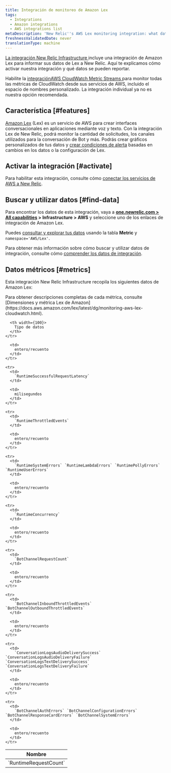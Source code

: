 ```yaml
---
title: Integración de monitoreo de Amazon Lex
tags:
  - Integrations
  - Amazon integrations
  - AWS integrations list
metaDescription: 'New Relic''s AWS Lex monitoring integration: what data it reports, and how to enable it.'
freshnessValidatedDate: never
translationType: machine
---
```


[La integración New Relic Infrastructure ](/docs/infrastructure/integrations-getting-started/getting-started/introduction-infrastructure-integrations)incluye una integración de Amazon Lex para informar sus datos de Lex a New Relic. Aquí te explicamos cómo activar nuestra integración y qué datos se pueden reportar.

Habilite la [integraciónAWS CloudWatch Metric Streams ](/docs/infrastructure/amazon-integrations/aws-integrations-list/aws-metric-stream/)para monitor todas las métricas de CloudWatch desde sus servicios de AWS, incluido el espacio de nombres personalizado. La integración individual ya no es nuestra opción recomendada.

## Característica [#features]

[Amazon Lex](https://aws.amazon.com/lex/) (Lex) es un servicio de AWS para crear interfaces conversacionales en aplicaciones mediante voz y texto. Con la integración Lex de New Relic, podrá monitor la cantidad de solicitudes, los canales utilizados para la conversación de Bot y más. Podrás crear gráficos personalizados de tus datos y [crear condiciones de alerta](/docs/infrastructure/new-relic-infrastructure/infrastructure-alert-conditions/infrastructure-alerts-add-edit-or-view-host-alert-information) basadas en cambios en los datos o la configuración de Lex.

## Activar la integración [#activate]

Para habilitar esta integración, consulte cómo [conectar los servicios de AWS a New Relic](/docs/infrastructure/amazon-integrations/connect/aws-metric-stream/#set-up-metric-stream).

## Buscar y utilizar datos [#find-data]

Para encontrar los datos de esta integración, vaya a <DoNotTranslate>**[one.newrelic.com > All capabilities](https://one.newrelic.com/all-capabilities) > Infrastructure > AWS**</DoNotTranslate> y seleccione uno de los enlaces de integración de Amazon Lex.

Puedes [consultar y explorar tus datos](/docs/using-new-relic/data/understand-data/query-new-relic-data) usando la tabla <DoNotTranslate>**Metric**</DoNotTranslate> y `namespace='AWS/Lex'`.

Para obtener más información sobre cómo buscar y utilizar datos de integración, consulte cómo [comprender los datos de integración](/docs/infrastructure/integrations/find-use-infrastructure-integration-data).

## Datos métricos [#metrics]

Esta integración New Relic Infrastructure recopila los siguientes datos de Amazon Lex:

<Callout variant="tip">
  Para obtener descripciones completas de cada métrica, consulte [Dimensiones y métrica Lex de Amazon](https://docs.aws.amazon.com/lex/latest/dg/monitoring-aws-lex-cloudwatch.html).
</Callout>

<table>
  <thead>
    <tr>
      <th width={200}>
        Nombre
      </th>

      <th width={100}>
        Tipo de datos
      </th>
    </tr>
  </thead>

  <tbody>
    <tr>
      <td>
        `RuntimeRequestCount`
      </td>

      <td>
        entero/recuento
      </td>
    </tr>

    <tr>
      <td>
        `RuntimeSuccessfulRequestLatency`
      </td>

      <td>
        milisegundos
      </td>
    </tr>

    <tr>
      <td>
        `RuntimeThrottledEvents`
      </td>

      <td>
        entero/recuento
      </td>
    </tr>

    <tr>
      <td>
        `RuntimeSystemErrors` `RuntimeLambdaErrors` `RuntimePollyErrors` `RuntimeUserErrors`
      </td>

      <td>
        entero/recuento
      </td>
    </tr>

    <tr>
      <td>
        `RuntimeConcurrency`
      </td>

      <td>
        entero/recuento
      </td>
    </tr>

    <tr>
      <td>
        `BotChannelRequestCount`
      </td>

      <td>
        entero/recuento
      </td>
    </tr>

    <tr>
      <td>
        `BotChannelInboundThrottledEvents` `BotChannelOutboundThrottledEvents`
      </td>

      <td>
        entero/recuento
      </td>
    </tr>

    <tr>
      <td>
        `ConversationLogsAudioDeliverySuccess` `ConversationLogsAudioDeliveryFailure` `ConversationLogsTextDeliverySuccess` `ConversationLogsTextDeliveryFailure`
      </td>

      <td>
        entero/recuento
      </td>
    </tr>

    <tr>
      <td>
        `BotChannelAuthErrors` `BotChannelConfigurationErrors` `BotChannelResponseCardErrors` `BotChannelSystemErrors`
      </td>

      <td>
        entero/recuento
      </td>
    </tr>
  </tbody>
</table>